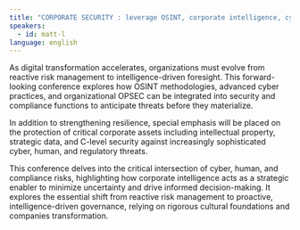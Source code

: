 ```yaml
---
title: "CORPORATE SECURITY : leverage OSINT, corporate intelligence, cyber resilience for proactive governance"
speakers:
  - id: matt-l
language: english
---
```


As digital transformation accelerates, organizations must evolve from reactive risk management to intelligence-driven foresight.
This forward-looking conference explores how OSINT methodologies, advanced cyber practices, and organizational OPSEC can be integrated
into security and compliance functions to anticipate threats before they materialize.

In addition to strengthening resilience, special emphasis will be placed on the protection of critical corporate assets including
intellectual property, strategic data, and C-level security against increasingly sophisticated cyber, human, and regulatory threats.

This conference delves into the critical intersection of cyber, human, and compliance risks, highlighting how corporate intelligence
acts as a strategic enabler to minimize uncertainty and drive informed decision-making. It explores the essential shift from reactive
risk management to proactive, intelligence-driven governance, relying on rigorous cultural foundations and companies transformation.
